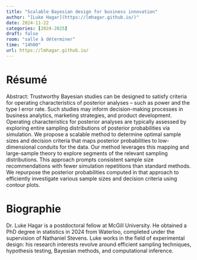 ```yaml
---
title: "Scalable Bayesian design for business innovation"
author: "[Luke Hagar](https://lmhagar.github.io/)"
date: 2024-11-22
categories: [2024-2025]
draft: false
room: "salle à déterminer"
time: "14h00"
url: https://lmhagar.github.io/
---
```


# Résumé


Abstract: Trustworthy Bayesian studies can be designed to satisfy criteria for operating characteristics of posterior analyses – such as power and the type I error rate. Such studies may inform decision-making processes in business analytics, marketing strategies, and product development. Operating characteristics for posterior analyses are typically assessed by exploring entire sampling distributions of posterior probabilities via simulation. We propose a scalable method to determine optimal sample sizes and decision criteria that maps posterior probabilities to low-dimensional conduits for the data. Our method leverages this mapping and large-sample theory to explore segments of the relevant sampling distributions. This approach prompts consistent sample size recommendations with fewer simulation repetitions than standard methods. We repurpose the posterior probabilities computed in that approach to efficiently investigate various sample sizes and decision criteria using contour plots.

# Biographie

Dr. Luke Hagar is a postdoctoral fellow at McGill University. He obtained a PhD degree in statistics in 2024 from Waterloo, completed under the supervision of Nathaniel Stevens. Luke works in the field of experimental design: his research interests revolve around  efficient sampling techniques, hypothesis testing, Bayesian methods, and computational inference.
